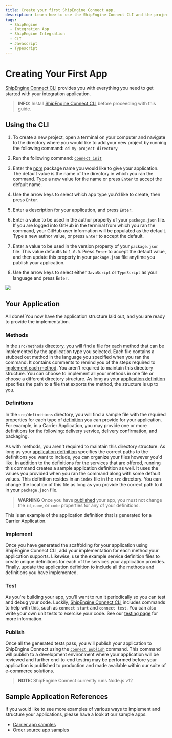 ```yaml
---
title: Create your first ShipEngine Connect app.
description: Learn how to use the ShipEngine Connect CLI and the project template to being creating an Integration app.
tags:
  - ShipEngine
  - Integration App
  - ShipEngine Integration
  - CLI
  - Javascript
  - Typescript
---
```


# Creating Your First App

[ShipEngine Connect CLI](./cli.mdx) provides you with everything you need to get started with your integration application.

> **INFO:** Install [ShipEngine Connect CLI](./cli.mdx) before proceeding with this guide.

## Using the CLI

1. To create a new project, open a terminal on your computer and navigate to the directory where you would like to add your new project
   by running the following command: `cd my-project-directory`

1. Run the following command: [`connect init`](./cli.mdx#initialize-a-new-app)

1. Enter the [npm](https://www.npmjs.com/) package name you would like to give your application. The default value is the name of the directory in which you ran the command. Type a new value for the name or press `Enter` to accept the default name.

1. Use the arrow keys to select which app type you'd like to create, then press `Enter`.

1. Enter a description for your application, and press `Enter`.

1. Enter a value to be used in the author property of your `package.json` file. If you are logged into GitHub in the terminal from which you ran the command, your GitHub user information
   will be populated as the default. Type a new author value, or press `Enter` to accept the default.

1. Enter a value to be used in the version property of your `package.json` file. This value defaults to `1.0.0`. Press `Enter` to accept the default value,
   and then update this property in your `package.json` file anytime you publish your application.

1. Use the arrow keys to select either `JavaScript` or `TypeScript` as your language and press `Enter`.

![](/img/create-first-app/cli-screenshot.png)

## Your Application

All done! You now have the application structure laid out, and you are ready to provide the implementation.

### Methods

In the `src/methods` directory, you will find a file for each method that can be implemented by the application type you selected. Each file
contains a stubbed out method in the language you specified when you ran the command. It contains comments to remind you of the steps
required to [implement each method](./implementation.mdx). You aren't required to maintain this directory structure. You
can choose to implement all your methods in one file or choose a different directory structure. As long as your [application definition](./structure.mdx#application-definition)
specifies the path to a file that exports the method, the structure is up to you.

### Definitions

In the `src/definitions` directory, you will find a sample file with the required properties for each type of [definition](./structure.mdx#definitions) you can provide for your application. For example,
in a Carrier Application, you may provide one or more definitions for the following: delivery service, delivery confirmation,
and packaging.

As with methods, you aren't required to maintain this directory structure. As long as your [application definition](./structure.mdx#application-definition) specifies the correct paths to the definitions you want to include, you can organize your files however you'd like.
In addition to the definitions for the services that are offered, running this command creates a sample application definition as well. It uses the values you provided when you ran the command along with some default values. This definition resides in an `index` file in the
`src` directory. You can change the location of this file as long as you provide the correct path to it in your `package.json` file.

> **WARNING**
> Once you have [published](./cli.mdx#publish-your-app) your app, you must not change the `id`, `name`, or `code` properties for any of your
> definitions.

This is an example of the application definition that is generated for a Carrier Application.

### Implement

Once you have generated the scaffolding for your application using ShipEngine Connect CLI, add your implementation for each method your application supports. Likewise, use the example service definition files to create unique definitions
for each of the services your application provides. Finally, update the application definition to include all the methods and definitions you have implemented.

### Test

As you're building your app, you'll want to run it periodically so you can test and debug your code. Luckily, [ShipEngine Connect CLI](cli.mdx) includes commands to help with this,
such as `connect start` and `connect test`. You can also write your own unit tests to exercise your code. See our [testing page](testing/index.mdx) for more information.

### Publish

Once all the generated tests pass, you will publish your application to ShipEngine Connect using the [`connect publish`](publish.mdx) command. This command will publish to a development environment where your application
will be reviewed and further end-to-end testing may be performed before your application is published to production and made available within our suite of e-commerce solutions.

> **NOTE:** ShipEngine Connect currently runs Node.js v12

## Sample Application References

If you would like to see more examples of various ways to implement and structure your applications, please have a look at our sample apps.

- [Carrier app samples](https://github.com/ShipEngine/connect/tree/master/samples/carrier-api)
- [Order source app samples](https://github.com/ShipEngine/connect/tree/master/samples/order-source)

<Pager prev="./cli.mdx" prevTitle="Installing CLI" next="./implementation.mdx" nextTitle="Implementing Your Methods" />
